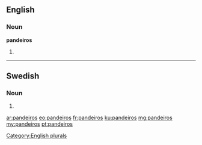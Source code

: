 ==English==

===Noun===
'''pandeiros'''

# {{plural of|[[pandeiro]]}}

[[Category:English plurals]]

----

==Swedish==

===Noun===
{{head|sv|noun form}}

# {{sv-noun-form-indef-gen|pandeiro}}

[[ar:pandeiros]]
[[eo:pandeiros]]
[[fr:pandeiros]]
[[ku:pandeiros]]
[[mg:pandeiros]]
[[my:pandeiros]]
[[pt:pandeiros]]